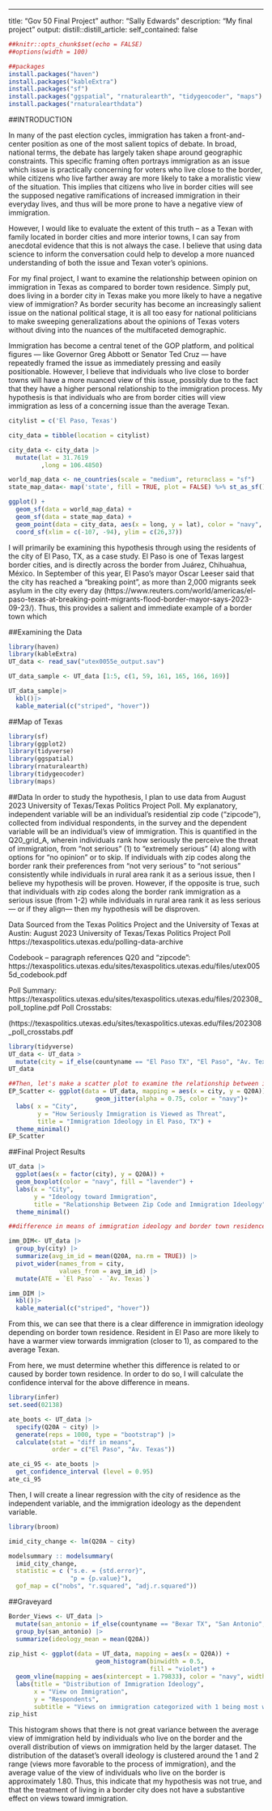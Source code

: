 ---
title: "Gov 50 Final Project"
author: "Sally Edwards"
description: "My final project"
output:
  distill::distill_article:
    self_contained: false
    
```r
##knitr::opts_chunk$set(echo = FALSE)
##options(width = 100)
```

```r
##packages
install.packages("haven")
install.packages("kableExtra")
install.packages("sf")
install.packages("ggspatial", "rnaturalearth", "tidygeocoder", "maps")
install.packages("rnaturalearthdata")
```

##INTRODUCTION

In many of the past election cycles, immigration has taken a front-and-center position as one of the most salient topics of debate.  In broad, national terms, the debate has largely taken shape around geographic constraints.  This specific framing often portrays immigration as an issue which issue is practically concerning for voters who live close to the border, while citizens who live farther away are more likely to take a moralistic view of the situation. This implies that citizens who live in border cities will see the supposed negative ramifications of increased immigration in their everyday lives, and thus will be more prone to have a negative view of immigration. 

However, I would like to evaluate the extent of this truth -- as a Texan with family located in border cities and more interior towns, I can say from anecdotal evidence that this is not always the case. I believe that using data science to inform the conversation could help to develop a more nuanced understanding of both the issue and Texan voter's opinions. 

For my final project, I want to examine the relationship between opinion on immigration in Texas as compared to border town residence.  Simply put, does living in a border city in Texas make you more likely to have a negative view of immigration?  As border security has become an increasingly salient issue on the national political stage, it is all too easy for national politicians to make sweeping generalizations about the opinions of Texas voters without diving into the nuances of the multifaceted demographic. 

Immigration has become a central tenet of the GOP platform, and political figures — like Governor Greg Abbott or Senator Ted Cruz — have repeatedly framed the issue as immediately pressing and easily positionable.  However, I believe that individuals who live close to border towns will have a more nuanced view of this issue, possibly due to the fact that they have a higher personal relationship to the immigration process. My hypothesis is that individuals who are from border cities will view immigration as less of a concerning issue than the average Texan.

```r
citylist = c('El Paso, Texas')

city_data = tibble(location = citylist)

city_data <- city_data |>
  mutate(lat = 31.7619
         ,long = 106.4850) 

world_map_data <- ne_countries(scale = "medium", returnclass = "sf")
state_map_data<- map('state', fill = TRUE, plot = FALSE) %>% st_as_sf()

ggplot() +
  geom_sf(data = world_map_data) +
  geom_sf(data = state_map_data) +
  geom_point(data = city_data, aes(x = long, y = lat), color = "navy", fill = "lavender" , pch=21, size=5, alpha=I(0.7))+
  coord_sf(xlim = c(-107, -94), ylim = c(26,37))
```
  

I will primarily be examining this hypothesis through using the residents of the city of El Paso, TX, as a case study.  El Paso is one of Texas largest border cities, and is directly across the border from Juárez, Chihuahua, México.  In September of this year, El Paso's mayor Oscar Leeser said that the city has reached a "breaking point", as more than 2,000 migrants seek asylum in the city every day (https://www.reuters.com/world/americas/el-paso-texas-at-breaking-point-migrants-flood-border-mayor-says-2023-09-23/).  Thus, this provides a salient and immediate example of a border town which 

##Examining the Data
```r
library(haven)
library(kableExtra)
UT_data <- read_sav("utex0055e_output.sav")

UT_data_sample <- UT_data [1:5, c(1, 59, 161, 165, 166, 169)]

UT_data_sample|>
  kbl()|>
  kable_material(c("striped", "hover"))
```

##Map of Texas
```r
library(sf)
library(ggplot2)
library(tidyverse)
library(ggspatial)
library(rnaturalearth)
library(tidygeocoder)
library(maps)
```

##Data
In order to study the hypothesis, I plan to use data from August 2023 University of Texas/Texas Politics Project Poll.  My explanatory, independent variable will be an individual’s residential zip code (“zipcode”), collected from individual respondents, in the survey and the dependent variable will be an individual’s view of immigration.  This is quantified in the Q20_grid_A, wherein individuals rank how seriously the perceive the threat of immigration, from “not serious” (1) to "extremely serious" (4) along with options for “no opinion” or to skip.  If individuals with zip codes along the border rank their preferences from “not very serious” to “not serious” consistently while individuals in rural area rank it as a serious issue, then I believe my hypothesis will be proven.  However, if the opposite is true, such that individuals with zip codes along the border rank immigration as a serious issue (from 1-2) while individuals in rural area rank it as less serious — or if they align— then my hypothesis will be disproven.

Data Sourced from the Texas Politics Project and the University of Texas at Austin: August 2023 University of Texas/Texas Politics Project Poll https://texaspolitics.utexas.edu/polling-data-archive

Codebook -- paragraph references Q20 and “zipcode":
https://texaspolitics.utexas.edu/sites/texaspolitics.utexas.edu/files/utex0055d_codebook.pdf

Poll Summary: 
https://texaspolitics.utexas.edu/sites/texaspolitics.utexas.edu/files/202308_poll_topline.pdf
Poll Crosstabs:

(https://texaspolitics.utexas.edu/sites/texaspolitics.utexas.edu/files/202308_poll_crosstabs.pdf

```r
library(tidyverse)
UT_data <- UT_data >
  mutate(city = if_else(countyname == "El Paso TX", "El Paso", "Av. Texas"))
UT_data

##Then, let's make a scatter plot to examine the relationship between immigration ideology and border town residence. 
EP_Scatter <- ggplot(data = UT_data, mapping = aes(x = city, y = Q20A)) +
                        geom_jitter(alpha = 0.75, color = "navy")+
  labs( x = "City",
        y = "How Seriously Immigration is Viewed as Threat",
        title = "Immigration Ideology in El Paso, TX") +
  theme_minimal()
EP_Scatter
```

##Final Project Results 

```r
UT_data |>
  ggplot(aes(x = factor(city), y = Q20A)) +
  geom_boxplot(color = "navy", fill = "lavender") + 
  labs(x = "City",
       y = "Ideology toward Immigration", 
       title = "Relationship Between Zip Code and Immigration Ideology")+ 
  theme_minimal()
```

```r
##difference in means of immigration ideology and border town residence 

imm_DIM<- UT_data |>
  group_by(city) |>
  summarize(avg_im_id = mean(Q20A, na.rm = TRUE)) |>
  pivot_wider(names_from = city, 
              values_from = avg_im_id) |>
  mutate(ATE = `El Paso` - `Av. Texas`) 

imm_DIM |>
  kbl()|>
  kable_material(c("striped", "hover"))
```
From this, we can see that there is a clear difference in immigration ideology depending on border town residence.  Resident in El Paso are more likely to have a warmer view torwards immigration (closer to 1), as compared to the average Texan. 

From here, we must determine whether this difference is related to or caused by border town residence.  In order to do so, I will calculate the confidence interval for the above difference in means. 
```r
library(infer)
set.seed(02138)

ate_boots <- UT_data |>
  specify(Q20A ~ city) |>
  generate(reps = 1000, type = "bootstrap") |>
  calculate(stat = "diff in means", 
            order = c("El Paso", "Av. Texas"))

ate_ci_95 <- ate_boots |>
  get_confidence_interval (level = 0.95)
ate_ci_95
```
Then, I will create a linear regression with the city of residence as the independent variable, and the immigration ideology as the dependent variable. 

```r
library(broom) 

imid_city_change <- lm(Q20A ~ city)

modelsummary :: modelsummary(
  imid_city_change, 
  statistic = c ("s.e. = {std.error}",
                 "p = {p.value}"),
  gof_map = c("nobs", "r.squared", "adj.r.squared"))
```


##Graveyard

```r
Border_Views <- UT_data |>
  mutate(san_antonio = if_else(countyname == "Bexar TX", "San Antonio", "Av. Texas")) |>
  group_by(san_antonio) |>
  summarize(ideology_mean = mean(Q20A)) 
  
zip_hist <- ggplot(data = UT_data, mapping = aes(x = Q20A)) +
                        geom_histogram(binwidth = 0.5,
                                       fill = "violet") + 
  geom_vline(mapping = aes(xintercept = 1.79833), color = "navy", width = .25) +
  labs(title = "Distribution of Immigration Ideology",
       x = "View on Immigration", 
       y = "Respondents", 
       subtitle = "Views on immigration categorized with 1 being most welcoming and 4 being most restrictive.")
zip_hist
```
This histogram shows that there is not great variance between the average view of immigration held by individuals who live on the border and the overall distribution of views on immigration held by the larger dataset.  The distribution of the dataset's overall ideology is clustered around the 1 and 2 range (views more favorable to the process of immigration), and the average value of the view of individuals who live on the border is approximately 1.80.  Thus, this indicate that my hypothesis was not true, and that the treatment of living in a border city does not have a substantive effect on views toward immigration. 